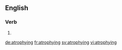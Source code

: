 ==English==

===Verb===
{{head|en}}

# {{present participle of|atrophy|lang=en}}

[[de:atrophying]]
[[fr:atrophying]]
[[sv:atrophying]]
[[vi:atrophying]]